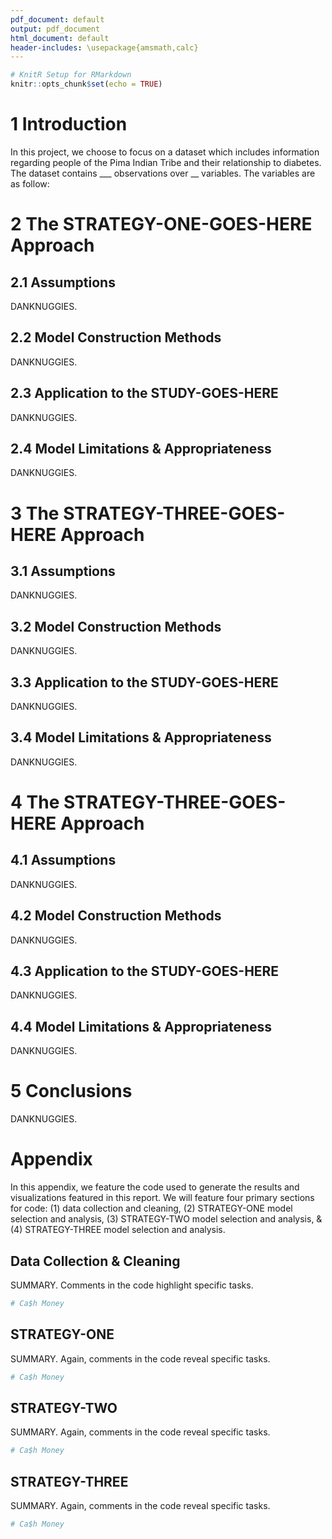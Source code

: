 ```yaml
---
pdf_document: default
output: pdf_document
html_document: default
header-includes: \usepackage{amsmath,calc}
---
```


\begin{center}
\huge{Dank Title Here}

\large{Aidan Dykstal, Edward Hammond, \& Lilia James} \\
\large{May $4^{\text{th}}$, 2020}
\end{center}

```r
# KnitR Setup for RMarkdown
knitr::opts_chunk$set(echo = TRUE)
```

# 1 \hspace{0.25cm} Introduction
[//]: %%%%%%%%%%%%%%%%%%%%%%%%%%%%%%%%%%%%%%%%%%%%%%%%%%%%%
[//]: 1) Introduce the Data & the Data Source             %
[//]: 2) Introduce Clear Research Questions               %
[//]: 3) Preview the Model that will be used to Solve     %
[//]: %%%%%%%%%%%%%%%%%%%%%%%%%%%%%%%%%%%%%%%%%%%%%%%%%%%%%

In this project, we choose to focus on a dataset which includes information regarding people of the Pima Indian Tribe and their relationship to diabetes. The dataset contains ___ observations over __ variables. The variables are as follow:

\begin{ennumerate}

\item Diabetic status - This categorical variable 

\end{ennumerate}
\newpage

# 2 \hspace{0.25cm} The STRATEGY-ONE-GOES-HERE Approach
## 2.1 \hspace{0.25cm} Assumptions
[//]: %%%%%%%%%%%%%%%%%%%%%%%%%%%%%%%%%%%%%%%%%%%%%%%%%%%%%
[//]: 1) Clearly Explain Assumptions Needed for Validity  %
[//]: 2) Discuss Limitations of the Approach              %
[//]: 3) Preview the Checks of Assumptions/Limitations    %
[//]: %%%%%%%%%%%%%%%%%%%%%%%%%%%%%%%%%%%%%%%%%%%%%%%%%%%%%

DANKNUGGIES. 

\newpage

## 2.2 \hspace{0.25cm} Model Construction Methods
[//]: %%%%%%%%%%%%%%%%%%%%%%%%%%%%%%%%%%%%%%%%%%%%%%%%%%%%%
[//]: 1) Describe Procedures to Construct the Model       %
[//]: %%%%%%%%%%%%%%%%%%%%%%%%%%%%%%%%%%%%%%%%%%%%%%%%%%%%%

DANKNUGGIES.

## 2.3 \hspace{0.25cm} Application to the STUDY-GOES-HERE 
[//]: %%%%%%%%%%%%%%%%%%%%%%%%%%%%%%%%%%%%%%%%%%%%%%%%%%%%%
[//]: 1) Explain Model's Answers to Research Questions    %
[//]: 2) Contextualize Assumptions and Limitations to     %
[//]:    the Problem of Interest                          %
[//]: %%%%%%%%%%%%%%%%%%%%%%%%%%%%%%%%%%%%%%%%%%%%%%%%%%%%%

DANKNUGGIES.

## 2.4 \hspace{0.25cm} Model Limitations \& Appropriateness 
[//]: %%%%%%%%%%%%%%%%%%%%%%%%%%%%%%%%%%%%%%%%%%%%%%%%%%%%%
[//]: 1) Discuss the Limitations of this Approach as Seen %
[//]:    in the Results                                   %
[//]: 2) Carefully Check Model Assumptions and Validity:  %
[//]:    e.g., if Using Regression:                       %
[//]:       i) Thoroughly Examine Model Appropriateness   %
[//]:       ii) Plot Residuals vs. Fitted Values          %
[//]:       iii) Identify High-Leverage Points            %
[//]:       iv) Identify Influential Points. Fit the      %
[//]:           Model with/without Influential Points     %
[//]:       v) Identify any Outliers                      %
[//]: %%%%%%%%%%%%%%%%%%%%%%%%%%%%%%%%%%%%%%%%%%%%%%%%%%%%%

DANKNUGGIES.

\newpage

# 3 \hspace{0.25cm} The STRATEGY-THREE-GOES-HERE Approach
## 3.1 \hspace{0.25cm} Assumptions
[//]: %%%%%%%%%%%%%%%%%%%%%%%%%%%%%%%%%%%%%%%%%%%%%%%%%%%%%
[//]: 1) Clearly Explain Assumptions Needed for Validity  %
[//]: 2) Discuss Limitations of the Approach              %
[//]: 3) Preview the Checks of Assumptions/Limitations    %
[//]: %%%%%%%%%%%%%%%%%%%%%%%%%%%%%%%%%%%%%%%%%%%%%%%%%%%%%

DANKNUGGIES. 

## 3.2 \hspace{0.25cm} Model Construction Methods
[//]: %%%%%%%%%%%%%%%%%%%%%%%%%%%%%%%%%%%%%%%%%%%%%%%%%%%%%
[//]: 1) Describe Procedures to Construct the Model       %
[//]: %%%%%%%%%%%%%%%%%%%%%%%%%%%%%%%%%%%%%%%%%%%%%%%%%%%%%

DANKNUGGIES.

## 3.3 \hspace{0.25cm} Application to the STUDY-GOES-HERE 
[//]: %%%%%%%%%%%%%%%%%%%%%%%%%%%%%%%%%%%%%%%%%%%%%%%%%%%%%
[//]: 1) Explain Model's Answers to Research Questions    %
[//]: 2) Contextualize Assumptions and Limitations to     %
[//]:    the Problem of Interest                          %
[//]: %%%%%%%%%%%%%%%%%%%%%%%%%%%%%%%%%%%%%%%%%%%%%%%%%%%%%

DANKNUGGIES.

## 3.4 \hspace{0.25cm} Model Limitations \& Appropriateness 
[//]: %%%%%%%%%%%%%%%%%%%%%%%%%%%%%%%%%%%%%%%%%%%%%%%%%%%%%
[//]: 1) Discuss the Limitations of this Approach as Seen %
[//]:    in the Results                                   %
[//]: 2) Carefully Check Model Assumptions and Validity:  %
[//]:    e.g., if Using Regression:                       %
[//]:       i) Thoroughly Examine Model Appropriateness   %
[//]:       ii) Plot Residuals vs. Fitted Values          %
[//]:       iii) Identify High-Leverage Points            %
[//]:       iv) Identify Influential Points. Fit the      %
[//]:           Model with/without Influential Points     %
[//]:       v) Identify any Outliers                      %
[//]: %%%%%%%%%%%%%%%%%%%%%%%%%%%%%%%%%%%%%%%%%%%%%%%%%%%%%

DANKNUGGIES.

\newpage

# 4 \hspace{0.25cm} The STRATEGY-THREE-GOES-HERE Approach
## 4.1 \hspace{0.25cm} Assumptions
[//]: %%%%%%%%%%%%%%%%%%%%%%%%%%%%%%%%%%%%%%%%%%%%%%%%%%%%%
[//]: 1) Clearly Explain Assumptions Needed for Validity  %
[//]: 2) Discuss Limitations of the Approach              %
[//]: 3) Preview the Checks of Assumptions/Limitations    %
[//]: %%%%%%%%%%%%%%%%%%%%%%%%%%%%%%%%%%%%%%%%%%%%%%%%%%%%%

DANKNUGGIES. 

## 4.2 \hspace{0.25cm} Model Construction Methods
[//]: %%%%%%%%%%%%%%%%%%%%%%%%%%%%%%%%%%%%%%%%%%%%%%%%%%%%%
[//]: 1) Describe Procedures to Construct the Model       %
[//]: %%%%%%%%%%%%%%%%%%%%%%%%%%%%%%%%%%%%%%%%%%%%%%%%%%%%%

DANKNUGGIES.

## 4.3 \hspace{0.25cm} Application to the STUDY-GOES-HERE 
[//]: %%%%%%%%%%%%%%%%%%%%%%%%%%%%%%%%%%%%%%%%%%%%%%%%%%%%%
[//]: 1) Explain Model's Answers to Research Questions    %
[//]: 2) Contextualize Assumptions and Limitations to     %
[//]:    the Problem of Interest                          %
[//]: %%%%%%%%%%%%%%%%%%%%%%%%%%%%%%%%%%%%%%%%%%%%%%%%%%%%%

DANKNUGGIES.

## 4.4 \hspace{0.25cm} Model Limitations \& Appropriateness 
[//]: %%%%%%%%%%%%%%%%%%%%%%%%%%%%%%%%%%%%%%%%%%%%%%%%%%%%%
[//]: 1) Discuss the Limitations of this Approach as Seen %
[//]:    in the Results                                   %
[//]: 2) Carefully Check Model Assumptions and Validity:  %
[//]:    e.g., if Using Regression:                       %
[//]:       i) Thoroughly Examine Model Appropriateness   %
[//]:       ii) Plot Residuals vs. Fitted Values          %
[//]:       iii) Identify High-Leverage Points            %
[//]:       iv) Identify Influential Points. Fit the      %
[//]:           Model with/without Influential Points     %
[//]:       v) Identify any Outliers                      %
[//]: %%%%%%%%%%%%%%%%%%%%%%%%%%%%%%%%%%%%%%%%%%%%%%%%%%%%%

DANKNUGGIES.

\newpage

# 5 \hspace{0.25cm} Conclusions
[//]: %%%%%%%%%%%%%%%%%%%%%%%%%%%%%%%%%%%%%%%%%%%%%%%%%%%%%
[//]: 1) Create a Hollistic Summary of the Models and     %
[//]:    Compare them Qualitatively and Quantitatively    %
[//]: 2) If Appropriate, Choose a Superior Method and     %
[//]:    Review Results, Appropriateness, and Limitations %
[//]: 3) Draw Collective Conclusions between the Methods  %
[//]:    and Justify Results/Limitations/Implications by  %
[//]:    Referencing the Review of the Analysis.          %
[//]: %%%%%%%%%%%%%%%%%%%%%%%%%%%%%%%%%%%%%%%%%%%%%%%%%%%%%

DANKNUGGIES.

\newpage

# Appendix
[//]: %%%%%%%%%%%%%%%%%%%%%%%%%%%%%%%%%%%%%%%%%%%%%%%%%%%%%
[//]: 1) Show R Code for All Computer Output/Results      %
[//]: %%%%%%%%%%%%%%%%%%%%%%%%%%%%%%%%%%%%%%%%%%%%%%%%%%%%%

In this appendix, we feature the \texttt{R} code used to generate the results and visualizations featured in this report. We will feature four primary sections for code: (1) data collection and cleaning, (2) STRATEGY-ONE model selection and analysis, (3) STRATEGY-TWO model selection and analysis, \& (4) STRATEGY-THREE model selection and analysis. 

## Data Collection \& Cleaning
SUMMARY. Comments in the code highlight specific tasks.
```r
# Ca$h Money
```

\newpage

## STRATEGY-ONE
SUMMARY. Again, comments in the code reveal specific tasks. 
```r
# Ca$h Money
```

\newpage

## STRATEGY-TWO
SUMMARY. Again, comments in the code reveal specific tasks. 
```r
# Ca$h Money
```

\newpage

## STRATEGY-THREE
SUMMARY. Again, comments in the code reveal specific tasks. 
```r
# Ca$h Money
```